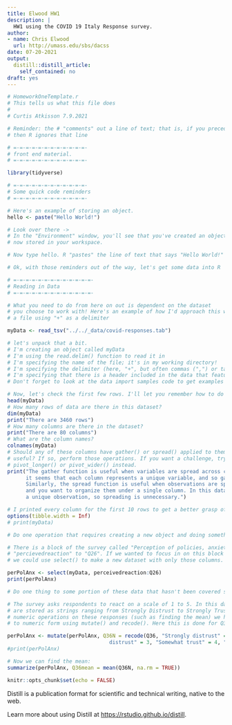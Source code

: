 ```yaml
---
title: Elwood HW1
description: |
  HW1 using the COVID 19 Italy Response survey.
author:
- name: Chris Elwood
  url: http://umass.edu/sbs/dacss
date: 07-20-2021
output:
  distill::distill_article:
    self_contained: no
draft: yes
---
```

```r
# HomeworkOneTemplate.r
# This tells us what this file does
#
# Curtis Atkisson 7.9.2021

# Reminder: the # "comments" out a line of text; that is, if you precede a line with "#",
# then R ignores that line

# =-=-=-=-=-=-=-=-=-=-=-=-
# front end material.
# =-=-=-=-=-=-=-=-=-=-=-=-

library(tidyverse)

# =-=-=-=-=-=-=-=-=-=-=-=-
# Some quick code reminders
# =-=-=-=-=-=-=-=-=-=-=-=-

# Here's an example of storing an object.
hello <- paste("Hello World!")

# Look over there ->
# In the "Environment" window, you'll see that you've created an object that is
# now stored in your workspace.

# Now type hello. R "pastes" the line of text that says "Hello World!" as your output.

# Ok, with those reminders out of the way, let's get some data into R

# =-=-=-=-=-=-=-=-=-=-=-=-=-
# Reading in Data
# =-=-=-=-=-=-=-=-=-=-=-=-=-

# What you need to do from here on out is dependent on the dataset
# you choose to work with! Here's an example of how I'd approach this with
# a file using "+" as a delimiter

myData <- read_tsv("../../_data/covid-responses.tab")

# let's unpack that a bit.
# I'm creating an object called myData
# I'm using the read.delim() function to read it in
# I'm specifying the name of the file; it's in my working directory!
# I'm specifying the delimiter (here, "+", but often commas (",") or tabs ("\t")
# I'm specifying that there is a header included in the data that features the variable names
# Don't forget to look at the data import samples code to get examples of other ways to import data.

# Now, let's check the first few rows. I'll let you remember how to do that!
head(myData)
# How many rows of data are there in this dataset?
dim(myData)
print("There are 3460 rows")
# How many columns are there in the dataset?
print("There are 80 columns")
# What are the column names?
colnames(myData)
# Should any of these columns have gather() or spread() applied to them to make them more
# useful? If so, perform those operations. If you want a challenge, try to use
# pivot_longer() or pivot_wider() instead.
print("The gather function is useful when variables are spread across columns. In this dataset
      it seems that each column represents a unique variable, and so gathering is unnecessary.
      Similarly, the spread function is useful when observations are split across multiple rows
      and you want to organize them under a single column. In this dataset each row represents
      a unique observation, so spreading is unnecessary.")

# I printed every column for the first 10 rows to get a better grasp of the whole dataset:
options(tibble.width = Inf)
# print(myData)

# Do one operation that requires creating a new object and doing something to that object

# There is a block of the survey called "Perception of policies, anxiety" from columns
# "percievedreaction" to "Q26". If we wanted to focus in on this block for whatever reason, 
# we could use select() to make a new dataset with only those columns.

perPolAnx <- select(myData, perceivedreaction:Q26)
print(perPolAnx)

# Do one thing to some portion of these data that hasn't been covered so far in the course materials. Be creative and have fun!

# The survey asks respondents to react on a scale of 1 to 5. In this dataset those responses
# are stored as strings ranging from Strongly Distrust to Strongly Trust. If we want to perform
# numeric operations on these responses (such as finding the mean) we have to convert them back
# to numeric form using mutate() and recode(). Here this is done for Q36:

perPolAnx <- mutate(perPolAnx, Q36N = recode(Q36, "Strongly distrust" = 1, "Distrust" = 2, "Neither trust nor
                                 distrust" = 3, "Somewhat trust" = 4, "Strongly trust" = 5))
#print(perPolAnx)

# Now we can find the mean:
summarize(perPolAnx, Q36mean = mean(Q36N, na.rm = TRUE))

```

```r
knitr::opts_chunk$set(echo = FALSE)
```

Distill is a publication format for scientific and technical writing, native to the web.

Learn more about using Distill at <https://rstudio.github.io/distill>.


